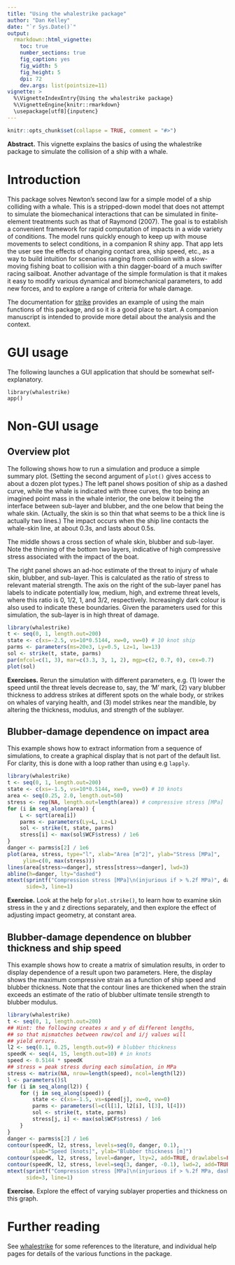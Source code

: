 ```yaml
---
title: "Using the whalestrike package"
author: "Dan Kelley"
date: "`r Sys.Date()`"
output:
  rmarkdown::html_vignette:
    toc: true
    number_sections: true
    fig_caption: yes
    fig_width: 5
    fig_height: 5
    dpi: 72
    dev.args: list(pointsize=11)
vignette: >
  %\VignetteIndexEntry{Using the whalestrike package}
  %\VignetteEngine{knitr::rmarkdown}
  \usepackage[utf8]{inputenc}
---
```


<!-- HOW TO BUILD THE VIGNETTE. -->
<!-- 1. edit this file in vignettes/whalestrike.Rmd -->
<!-- 2. run devtools::build_vignettes() -->
<!-- 3. build the package -->


```r
knitr::opts_chunk$set(collapse = TRUE, comment = "#>")
```

**Abstract.** This vignette explains the basics of using the whalestrike
package to simulate the collision of a ship with a whale.

# Introduction

This package solves Newton's second law for a simple model of a ship colliding
with a whale. This is a stripped-down model that does not attempt to simulate
the biomechanical interactions that can be simulated in finite-element
treatments such as that of Raymond (2007).  The goal is to establish a
convenient framework for rapid computation of impacts in a wide variety of
conditions. The model runs quickly enough to keep up with mouse movements to
select conditions, in a companion R shiny app. That app lets the user see the
effects of changing contact area, ship speed, etc., as a way to build intuition
for scenarios ranging from collision with a slow-moving fishing boat to
collision with a thin dagger-board of a much swifter racing sailboat. Another
advantage of the simple formulation is that it makes it easy to modify various
dynamical and biomechanical parameters, to add new forces, and to explore a
range of criteria for whale damage.

The documentation for [strike](../help/strike) provides an example of using the
main functions of this package, and so it is a good place to start. A companion
manuscript is intended to provide more detail about the analysis and the
context.

# GUI usage

The following launches a GUI application that should be somewhat self-explanatory.
```
library(whalestrike)
app()
```

# Non-GUI usage

## Overview plot

The following shows how to run a simulation and produce a simple summary plot.
(Setting the second argument of `plot()` gives access to about a dozen plot
types.) The left panel shows position of ship as a dashed curve, while the
whale is indicated with three curves, the top being an imagined point mass in
the whale interior, the one below it being the interface between sub-layer and
blubber, and the one below that being the whale skin. (Actually, the skin is so
thin that what seems to be a thick line is actually two lines.) The impact
occurs when the ship line contacts the whale-skin line, at about 0.3s, and
lasts about 0.5s.

The middle shows a cross section of whale skin, blubber and sub-layer. Note the
thinning of the bottom two layers, indicative of high compressive stress
associated with the impact of the boat.

The right panel shows an ad-hoc estimate of the threat to injury of whale skin,
blubber, and sub-layer.  This is calculated as the ratio of stress to relevant
material strength.  The axis on the right of the sub-layer panel has labels to
indicate potentially low, medium, high, and extreme threat levels, where this
ratio is 0, 1/2, 1, and 3/2, respectively.  Increasingly dark colour is also
used to indicate these boundaries. Given the parameters used for this
simulation, the sub-layer is in high threat of damage.

```r
library(whalestrike)
t <- seq(0, 1, length.out=200)
state <- c(xs=-2.5, vs=10*0.5144, xw=0, vw=0) # 10 knot ship
parms <- parameters(ms=20e3, Ly=0.5, Lz=1, lw=13)
sol <- strike(t, state, parms)
par(mfcol=c(1, 3), mar=c(3.3, 3, 1, 2), mgp=c(2, 0.7, 0), cex=0.7)
plot(sol)
```

**Exercises.** Rerun the simulation with different parameters, e.g. (1) lower
the speed until the threat levels decrease to, say, the 'M' mark, (2) vary
blubber thickness to address strikes at different spots on the whale body, or
strikes on whales of varying health, and (3) model strikes near the mandible,
by altering the thickness, modulus, and strength of the sublayer.


## Blubber-damage dependence on impact area

This example shows how to extract information from a sequence of simulations,
to create a graphical display that is not part of the default list. For
clarity, this is done with a loop rather than using e.g `lapply`.
```r
library(whalestrike)
t <- seq(0, 1, length.out=200)
state <- c(xs=-1.5, vs=10*0.5144, xw=0, vw=0) # 10 knots
area <- seq(0.25, 2.0, length.out=50)
stress <- rep(NA, length.out=length(area)) # compressive stress [MPa]
for (i in seq_along(area)) {
    L <- sqrt(area[i])
    parms <- parameters(Ly=L, Lz=L)
    sol <- strike(t, state, parms)
    stress[i] <- max(sol$WCF$stress) / 1e6
}
danger <- parms$s[2] / 1e6
plot(area, stress, type="l", xlab="Area [m^2]", ylab="Stress [MPa]",
     ylim=c(0, max(stress)))
lines(area[stress>=danger], stress[stress>=danger], lwd=3)
abline(h=danger, lty="dashed")
mtext(sprintf("Compression stress [MPa]\n(injurious if > %.2f MPa)", danger),
      side=3, line=1)
```

**Exercise.** Look at the help for `plot.strike()`, to learn how to examine
skin stress in the y and z directions separately, and then explore the effect
of adjusting impact geometry, at constant area.

## Blubber-damage dependence on blubber thickness and ship speed

This example shows how to create a matrix of simulation results, in order to
display dependence of a result upon two parameters. Here, the display shows the
maximum compressive strain as a function of ship speed and blubber thickness.
Note that the contour lines are thickened when the strain exceeds an estimate
of the ratio of blubber ultimate tensile strength to blubber modulus.

```r
library(whalestrike)
t <- seq(0, 1, length.out=200)
## Hint: the following creates x and y of different lengths,
## so that mismatches between row/col and i/j values will
## yield errors.
l2 <- seq(0.1, 0.25, length.out=9) # blubber thickness
speedK <- seq(4, 15, length.out=10) # in knots
speed <- 0.5144 * speedK
## stress = peak stress during each simulation, in MPa
stress <- matrix(NA, nrow=length(speed), ncol=length(l2))
l <- parameters()$l
for (i in seq_along(l2)) {
    for (j in seq_along(speed)) {
        state <- c(xs=-1.5, vs=speed[j], xw=0, vw=0)
        parms <- parameters(l=c(l[1], l2[i], l[3], l[4]))
        sol <- strike(t, state, parms)
        stress[j, i] <- max(sol$WCF$stress) / 1e6
    }
}
danger <- parms$s[2] / 1e6
contour(speedK, l2, stress, levels=seq(0, danger, 0.1),
        xlab="Speed [knots]", ylab="Blubber thickness [m]")
contour(speedK, l2, stress, level=danger, lty=2, add=TRUE, drawlabels=FALSE)
contour(speedK, l2, stress, level=seq(3, danger, -0.1), lwd=2, add=TRUE)
mtext(sprintf("Compression stress [MPa]\n(injurious if > %.2f MPa, dashed contour)", danger),
      side=3, line=1)
```

**Exercise.** Explore the effect of varying sublayer properties and thickness
on this graph.


# Further reading

See [whalestrike](../help/whalestrike) for some references to the literature, and
individual help pages for details of the various functions in the package.

